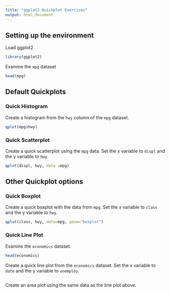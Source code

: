 ```yaml
---
title: "ggplot2 Quickplot Exercises"
output: html_document
---
```


## Setting up the environment

Load ggplot2
```r
library(ggplot2)
```

Examine the ```mpg``` dataset

```r
head(mpg)
```

## Default Quickplots

### Quick Histogram

Create a histogram from the ```hwy``` column of the ```mpg``` dataset.

```r

qplot(mpg$hwy)

```

### Quick Scatterplot

Create a quick scatterplot using the ```mpg``` data. Set the x variable to ```displ``` and the y variable to ```hwy```.

```r

qplot(displ, hwy, data =mpg)

```

## Other Quickplot options

### Quick Boxplot

Create a quick boxplot with the data from ```mpg```. Set the x variable to ```class``` and the y variable to ```hwy```.

```r

qplot(class, hwy, data=mpg, geom="boxplot")

```

### Quick Line Plot

Examine the ```economics``` dataset.

```r
head(economics)
```

Create a quick line plot from the ```economics``` dataset. Set the x variable to ```date``` and the y variable to ```unemploy```.

```r



```

Create an area plot using the same data as the line plot above.

```r



```


